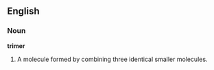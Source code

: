 ==English==

===Noun===

'''trimer'''

#A molecule formed by combining three identical smaller molecules.